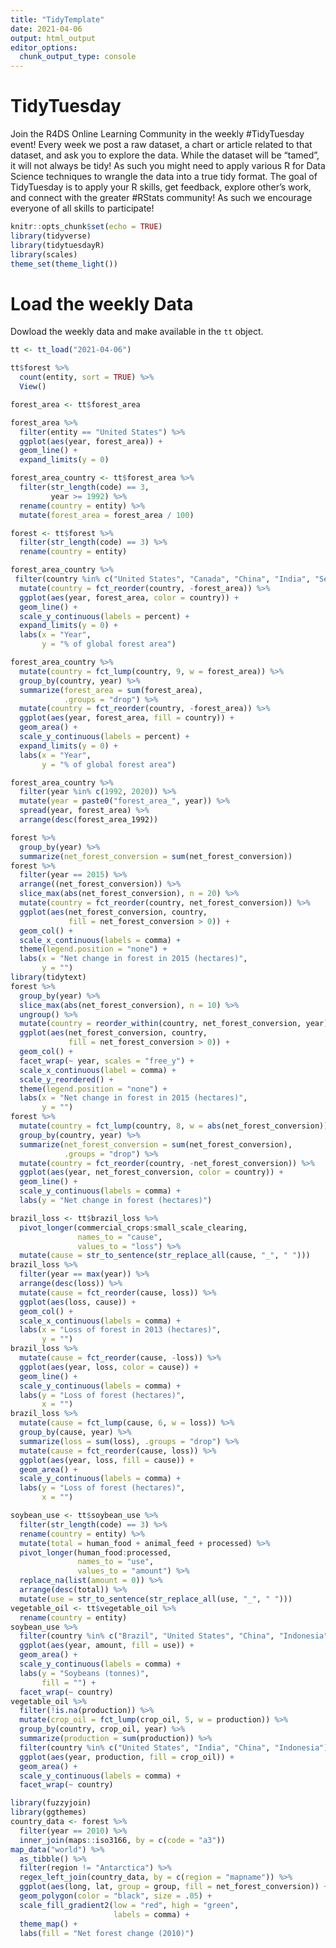 ```yaml
---
title: "TidyTemplate"
date: 2021-04-06
output: html_output
editor_options: 
  chunk_output_type: console
---
```


# TidyTuesday

Join the R4DS Online Learning Community in the weekly #TidyTuesday event!
Every week we post a raw dataset, a chart or article related to that dataset, and ask you to explore the data.
While the dataset will be “tamed”, it will not always be tidy! As such you might need to apply various R for Data Science techniques to wrangle the data into a true tidy format.
The goal of TidyTuesday is to apply your R skills, get feedback, explore other’s work, and connect with the greater #RStats community!
As such we encourage everyone of all skills to participate!

```r
knitr::opts_chunk$set(echo = TRUE)
library(tidyverse)
library(tidytuesdayR)
library(scales)
theme_set(theme_light())
```

# Load the weekly Data

Dowload the weekly data and make available in the `tt` object.

```r
tt <- tt_load("2021-04-06")

tt$forest %>%
  count(entity, sort = TRUE) %>%
  View()

forest_area <- tt$forest_area

forest_area %>%
  filter(entity == "United States") %>%
  ggplot(aes(year, forest_area)) +
  geom_line() +
  expand_limits(y = 0)

forest_area_country <- tt$forest_area %>%
  filter(str_length(code) == 3,
         year >= 1992) %>%
  rename(country = entity) %>%
  mutate(forest_area = forest_area / 100)

forest <- tt$forest %>%
  filter(str_length(code) == 3) %>%
  rename(country = entity)

forest_area_country %>%
 filter(country %in% c("United States", "Canada", "China", "India", "Senegal", "Germany", "Brazil", "Poland")) %>%
  mutate(country = fct_reorder(country, -forest_area)) %>%
  ggplot(aes(year, forest_area, color = country)) +
  geom_line() +
  scale_y_continuous(labels = percent) +
  expand_limits(y = 0) +
  labs(x = "Year",
       y = "% of global forest area")
```

```r
forest_area_country %>%
  mutate(country = fct_lump(country, 9, w = forest_area)) %>%
  group_by(country, year) %>%
  summarize(forest_area = sum(forest_area),
            .groups = "drop") %>%
  mutate(country = fct_reorder(country, -forest_area)) %>%
  ggplot(aes(year, forest_area, fill = country)) +
  geom_area() +
  scale_y_continuous(labels = percent) +
  expand_limits(y = 0) +
  labs(x = "Year",
       y = "% of global forest area")

forest_area_country %>%
  filter(year %in% c(1992, 2020)) %>%
  mutate(year = paste0("forest_area_", year)) %>%
  spread(year, forest_area) %>%
  arrange(desc(forest_area_1992))
```

```r
forest %>%
  group_by(year) %>%
  summarize(net_forest_conversion = sum(net_forest_conversion))
forest %>%
  filter(year == 2015) %>%
  arrange((net_forest_conversion)) %>%
  slice_max(abs(net_forest_conversion), n = 20) %>%
  mutate(country = fct_reorder(country, net_forest_conversion)) %>%
  ggplot(aes(net_forest_conversion, country,
             fill = net_forest_conversion > 0)) +
  geom_col() +
  scale_x_continuous(labels = comma) +
  theme(legend.position = "none") +
  labs(x = "Net change in forest in 2015 (hectares)",
       y = "")
library(tidytext)
forest %>%
  group_by(year) %>%
  slice_max(abs(net_forest_conversion), n = 10) %>%
  ungroup() %>%
  mutate(country = reorder_within(country, net_forest_conversion, year)) %>%
  ggplot(aes(net_forest_conversion, country,
             fill = net_forest_conversion > 0)) +
  geom_col() +
  facet_wrap(~ year, scales = "free_y") +
  scale_x_continuous(label = comma) +
  scale_y_reordered() +
  theme(legend.position = "none") +
  labs(x = "Net change in forest in 2015 (hectares)",
       y = "")
forest %>%
  mutate(country = fct_lump(country, 8, w = abs(net_forest_conversion))) %>%
  group_by(country, year) %>%
  summarize(net_forest_conversion = sum(net_forest_conversion),
            .groups = "drop") %>%
  mutate(country = fct_reorder(country, -net_forest_conversion)) %>%
  ggplot(aes(year, net_forest_conversion, color = country)) +
  geom_line() +
  scale_y_continuous(labels = comma) +
  labs(y = "Net change in forest (hectares)")
```

```r
brazil_loss <- tt$brazil_loss %>%
  pivot_longer(commercial_crops:small_scale_clearing,
               names_to = "cause",
               values_to = "loss") %>%
  mutate(cause = str_to_sentence(str_replace_all(cause, "_", " ")))
brazil_loss %>%
  filter(year == max(year)) %>%
  arrange(desc(loss)) %>%
  mutate(cause = fct_reorder(cause, loss)) %>%
  ggplot(aes(loss, cause)) +
  geom_col() +
  scale_x_continuous(labels = comma) +
  labs(x = "Loss of forest in 2013 (hectares)",
       y = "")
brazil_loss %>%
  mutate(cause = fct_reorder(cause, -loss)) %>%
  ggplot(aes(year, loss, color = cause)) +
  geom_line() +
  scale_y_continuous(labels = comma) +
  labs(y = "Loss of forest (hectares)",
       x = "")
brazil_loss %>%
  mutate(cause = fct_lump(cause, 6, w = loss)) %>%
  group_by(cause, year) %>%
  summarize(loss = sum(loss), .groups = "drop") %>%
  mutate(cause = fct_reorder(cause, loss)) %>%
  ggplot(aes(year, loss, fill = cause)) +
  geom_area() +
  scale_y_continuous(labels = comma) +
  labs(y = "Loss of forest (hectares)",
       x = "")
```

```r
soybean_use <- tt$soybean_use %>%
  filter(str_length(code) == 3) %>%
  rename(country = entity) %>%
  mutate(total = human_food + animal_feed + processed) %>%
  pivot_longer(human_food:processed,
               names_to = "use",
               values_to = "amount") %>%
  replace_na(list(amount = 0)) %>%
  arrange(desc(total)) %>%
  mutate(use = str_to_sentence(str_replace_all(use, "_", " ")))
vegetable_oil <- tt$vegetable_oil %>%
  rename(country = entity)
soybean_use %>%
  filter(country %in% c("Brazil", "United States", "China", "Indonesia")) %>%
  ggplot(aes(year, amount, fill = use)) +
  geom_area() +
  scale_y_continuous(labels = comma) +
  labs(y = "Soybeans (tonnes)",
       fill = "") +
  facet_wrap(~ country)
vegetable_oil %>%
  filter(!is.na(production)) %>%
  mutate(crop_oil = fct_lump(crop_oil, 5, w = production)) %>%
  group_by(country, crop_oil, year) %>%
  summarize(production = sum(production)) %>%
  filter(country %in% c("United States", "India", "China", "Indonesia")) %>%
  ggplot(aes(year, production, fill = crop_oil)) +
  geom_area() +
  scale_y_continuous(labels = comma) +
  facet_wrap(~ country)
```

```r
library(fuzzyjoin)
library(ggthemes)
country_data <- forest %>%
  filter(year == 2010) %>%
  inner_join(maps::iso3166, by = c(code = "a3"))
map_data("world") %>%
  as_tibble() %>%
  filter(region != "Antarctica") %>%
  regex_left_join(country_data, by = c(region = "mapname")) %>%
  ggplot(aes(long, lat, group = group, fill = net_forest_conversion)) +
  geom_polygon(color = "black", size = .05) +
  scale_fill_gradient2(low = "red", high = "green",
                       labels = comma) +
  theme_map() +
  labs(fill = "Net forest change (2010)")
```

